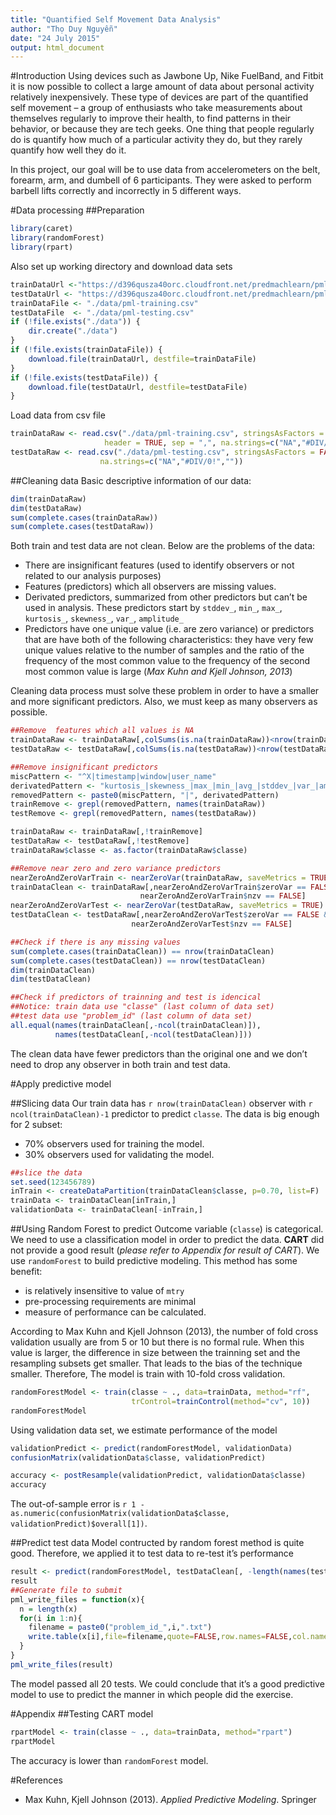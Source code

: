 ```yaml
---
title: "Quantified Self Movement Data Analysis"
author: "Thọ Duy Nguyễn"
date: "24 July 2015"
output: html_document
---
```


#Introduction
Using devices such as Jawbone Up, Nike FuelBand, and Fitbit it is now possible to collect a large amount of data about personal activity relatively inexpensively. These type of devices are part of the quantified self movement – a group of enthusiasts who take measurements about themselves regularly to improve their health, to find patterns in their behavior, or because they are tech geeks. One thing that people regularly do is quantify how much of a particular activity they do, but they rarely quantify how well they do it.

In this project, our goal will be to use data from accelerometers on the belt, forearm, arm, and dumbell of 6 participants. They were asked to perform barbell lifts correctly and incorrectly in 5 different ways.

#Data processing
##Preparation
```r
library(caret)
library(randomForest)
library(rpart)
```
Also set up working directory and download data sets
```r
trainDataUrl <-"https://d396qusza40orc.cloudfront.net/predmachlearn/pml-training.csv"
testDataUrl <- "https://d396qusza40orc.cloudfront.net/predmachlearn/pml-testing.csv"
trainDataFile <- "./data/pml-training.csv"
testDataFile  <- "./data/pml-testing.csv"
if (!file.exists("./data")) {
    dir.create("./data")
}
if (!file.exists(trainDataFile)) {
    download.file(trainDataUrl, destfile=trainDataFile)
}
if (!file.exists(testDataFile)) {
    download.file(testDataUrl, destfile=testDataFile)
}
```
Load data from csv file
```r
trainDataRaw <- read.csv("./data/pml-training.csv", stringsAsFactors = FALSE,
                     header = TRUE, sep = ",", na.strings=c("NA","#DIV/0!",""))
testDataRaw <- read.csv("./data/pml-testing.csv", stringsAsFactors = FALSE,
                    na.strings=c("NA","#DIV/0!",""))
```
##Cleaning data
Basic descriptive information of our data: 
```r
dim(trainDataRaw)
dim(testDataRaw)
sum(complete.cases(trainDataRaw))
sum(complete.cases(testDataRaw))
```
Both train and test data are not clean. Below are the problems of the data:

- There are insignificant features (used to identify observers or not related to our analysis purposes) 
- Features (predictors) which all observers are  missing values. 
- Derivated predictors, summarized from other predictors but can't be used in analysis. These predictors start by `stddev_`, `min_`, `max_`, `kurtosis_`, `skewness_`, `var_`, `amplitude_`
- Predictors have one unique value (i.e. are zero variance) or predictors that are have both of the following characteristics: they have very few unique values relative to the number of samples and the ratio of the frequency of the most common value to the frequency of the second most common value is large (*Max Kuhn and Kjell Johnson, 2013*)

Cleaning data process must solve these problem in order to have a smaller and more significant predictors. Also, we must keep as many observers as possible. 

```r
##Remove  features which all values is NA
trainDataRaw <- trainDataRaw[,colSums(is.na(trainDataRaw))<nrow(trainDataRaw)]
testDataRaw <- testDataRaw[,colSums(is.na(testDataRaw))<nrow(testDataRaw)]

##Remove insignificant predictors
miscPattern <- "^X|timestamp|window|user_name"
derivatedPattern <- "kurtosis_|skewness_|max_|min_|avg_|stddev_|var_|amplitude_"
removedPattern <- paste0(miscPattern, "|", derivatedPattern)
trainRemove <- grepl(removedPattern, names(trainDataRaw))
testRemove <- grepl(removedPattern, names(testDataRaw))

trainDataRaw <- trainDataRaw[,!trainRemove]
testDataRaw <- testDataRaw[,!testRemove]
trainDataRaw$classe <- as.factor(trainDataRaw$classe)

##Remove near zero and zero variance predictors
nearZeroAndZeroVarTrain <- nearZeroVar(trainDataRaw, saveMetrics = TRUE)
trainDataClean <- trainDataRaw[,nearZeroAndZeroVarTrain$zeroVar == FALSE &
                             nearZeroAndZeroVarTrain$nzv == FALSE]
nearZeroAndZeroVarTest <- nearZeroVar(testDataRaw, saveMetrics = TRUE)
testDataClean <- testDataRaw[,nearZeroAndZeroVarTest$zeroVar == FALSE &
                           nearZeroAndZeroVarTest$nzv == FALSE]

##Check if there is any missing values
sum(complete.cases(trainDataClean)) == nrow(trainDataClean)
sum(complete.cases(testDataClean)) == nrow(testDataClean)
dim(trainDataClean)
dim(testDataClean)

##Check if predictors of trainning and test is idencical
##Notice: train data use "classe" (last column of data set) 
##test data use "problem_id" (last column of data set) 
all.equal(names(trainDataClean[,-ncol(trainDataClean)]), 
          names(testDataClean[,-ncol(testDataClean)]))
```
The clean data have fewer predictors than the original one and we don't need to drop any observer in both train and test data.  

#Apply predictive model

##Slicing data
Our train data has `r nrow(trainDataClean)` observer with `r ncol(trainDataClean)-1` predictor to predict `classe`. The data is big enough for 2 subset: 

- 70% observers used for training the model.
- 30% observers used for validating the model.

```r
##slice the data
set.seed(123456789)
inTrain <- createDataPartition(trainDataClean$classe, p=0.70, list=F)
trainData <- trainDataClean[inTrain,]
validationData <- trainDataClean[-inTrain,]
```

##Using Random Forest to predict 
Outcome variable (`classe`) is categorical. We need to use a classification model in order to predict the data. **CART** did not provide a good result (*please refer to Appendix for result of CART*). We use `randomForest` to build predictive modeling. This method has some benefit:

- is relatively insensitive to value of `mtry`
- pre-processing requirements are minimal
- measure of performance can be calculated. 

According to Max Kuhn and Kjell Johnson (2013), the number of fold cross validation usually are from 5 or 10 but there is no formal rule. When this value is larger, the difference in size between  the trainning set and the resampling subsets get smaller. That leads to the bias of the technique smaller. Therefore, The model is train with 10-fold cross validation. 

```r
randomForestModel <- train(classe ~ ., data=trainData, method="rf",
                           trControl=trainControl(method="cv", 10))
randomForestModel
```
Using validation data set, we estimate performance of the model
```r
validationPredict <- predict(randomForestModel, validationData)
confusionMatrix(validationData$classe, validationPredict)
```

```r
accuracy <- postResample(validationPredict, validationData$classe)
accuracy
```


The out-of-sample error is `r 1 - as.numeric(confusionMatrix(validationData$classe, validationPredict)$overall[1])`.


##Predict test data
Model contructed by random forest method is quite good. Therefore, we applied it to test data to re-test it's performance

```r
result <- predict(randomForestModel, testDataClean[, -length(names(testDataClean))])
result
##Generate file to submit 
pml_write_files = function(x){
  n = length(x)
  for(i in 1:n){
    filename = paste0("problem_id_",i,".txt")
    write.table(x[i],file=filename,quote=FALSE,row.names=FALSE,col.names=FALSE)
  }
}
pml_write_files(result)
```
The model passed all 20 tests. We could conclude that it's a good predictive model to use to predict the manner in which people did the exercise.

#Appendix
##Testing CART model
```r
rpartModel <- train(classe ~ ., data=trainData, method="rpart")
rpartModel
```
The accuracy is lower than `randomForest` model.  

#References

- Max Kuhn, Kjell Johnson (2013). *Applied Predictive Modeling*. Springer 